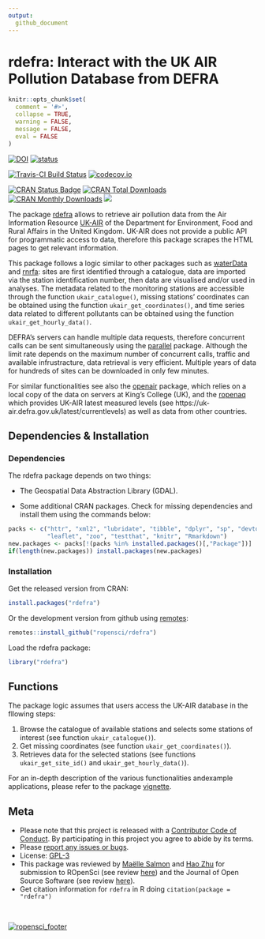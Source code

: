 ```yaml
---
output: 
  github_document
---
```


<!-- Edit the README.Rmd only!!! The README.md is generated automatically from README.Rmd. -->

rdefra: Interact with the UK AIR Pollution Database from DEFRA
==============================================================

```r
knitr::opts_chunk$set(
  comment = '#>',
  collapse = TRUE,
  warning = FALSE,
  message = FALSE,
  eval = FALSE
)
```

[![DOI](https://zenodo.org/badge/DOI/10.5281/zenodo.593187.svg)](https://doi.org/10.5281/zenodo.593187) [![status](http://joss.theoj.org/papers/57058f6e8a511f3bb0667ef7687cc87d/status.svg)](http://joss.theoj.org/papers/57058f6e8a511f3bb0667ef7687cc87d)

[![Travis-CI Build Status](https://travis-ci.org/ropensci/rdefra.svg?branch=master)](https://travis-ci.org/ropensci/rdefra)
[![codecov.io](https://codecov.io/gh/ropensci/rdefra/coverage.svg?branch=master)](https://codecov.io/gh/ropensci/rdefra?branch=master)

[![CRAN Status Badge](http://www.r-pkg.org/badges/version/rdefra)](https://cran.r-project.org/package=rdefra)
[![CRAN Total Downloads](http://cranlogs.r-pkg.org/badges/grand-total/rdefra)](https://cran.r-project.org/package=rdefra)
[![CRAN Monthly Downloads](http://cranlogs.r-pkg.org/badges/rdefra)](https://cran.r-project.org/package=rdefra)
[![](https://badges.ropensci.org/68_status.svg)](https://github.com/ropensci/onboarding/issues/68)


The package [rdefra](https://cran.r-project.org/package=rdefra) allows to retrieve air pollution data from the Air Information Resource [UK-AIR](https://uk-air.defra.gov.uk/) of the Department for Environment, Food and Rural Affairs in the United Kingdom. UK-AIR does not provide a public API for programmatic access to data, therefore this package scrapes the HTML pages to get relevant information.

This package follows a logic similar to other packages such as [waterData](https://cran.r-project.org/package=waterData) and [rnrfa](https://cran.r-project.org/package=rnrfa): sites are first identified through a catalogue, data are imported via the station identification number, then data are visualised and/or used in analyses. The metadata related to the monitoring stations are accessible through the function `ukair_catalogue()`, missing stations' coordinates can be obtained using the function `ukair_get_coordinates()`, and time series data related to different pollutants can be obtained using the function `ukair_get_hourly_data()`.

DEFRA's servers can handle multiple data requests, therefore concurrent calls can be sent simultaneously using the [parallel](https://www.R-project.org/) package. Although the limit rate depends on the maximum number of concurrent calls, traffic and available infrustracture, data retrieval is very efficient. Multiple years of data for hundreds of sites can be downloaded in only few minutes.

For similar functionalities see also the [openair](https://cran.r-project.org/package=openair) package, which relies on a local copy of the data on servers at King's College (UK), and the [ropenaq](https://CRAN.R-project.org/package=ropenaq) which provides UK-AIR latest measured levels (see https://uk-air.defra.gov.uk/latest/currentlevels) as well as data from other countries.

## Dependencies & Installation

### Dependencies

The rdefra package depends on two things: 

* The Geospatial Data Abstraction Library (GDAL). 

* Some additional CRAN packages. Check for missing dependencies and install them using the commands below:

```r
packs <- c("httr", "xml2", "lubridate", "tibble", "dplyr", "sp", "devtools",
           "leaflet", "zoo", "testthat", "knitr", "Rmarkdown")
new.packages <- packs[!(packs %in% installed.packages()[,"Package"])]
if(length(new.packages)) install.packages(new.packages)
```

### Installation

Get the released version from CRAN:

```r
install.packages("rdefra")
```

Or the development version from github using [remotes](https://github.com/r-lib/remotes):

```r
remotes::install_github("ropensci/rdefra")
```

Load the rdefra package:

```r
library("rdefra")
```

## Functions

The package logic assumes that users access the UK-AIR database in the fllowing steps:

1. Browse the catalogue of available stations and selects some stations of interest (see function `ukair_catalogue()`).
2. Get missing coordinates (see function `ukair_get_coordinates()`).
3. Retrieves data for the selected stations (see functions `ukair_get_site_id()` and `ukair_get_hourly_data()`).

For an in-depth description of the various functionalities andexample applications, please refer to the package [vignette](vignettes/rdefra_vignette.md). 

## Meta

* Please note that this project is released with a [Contributor Code of Conduct](CONDUCT.md). By participating in this project you agree to abide by its terms.
* Please [report any issues or bugs](https://github.com/ropensci/rdefra/issues).
* License: [GPL-3](https://opensource.org/licenses/GPL-3.0)
* This package was reviewed by [Maëlle Salmon](https://github.com/maelle) and [Hao Zhu](https://github.com/haozhu233) for submission to ROpenSci (see review [here](https://github.com/ropensci/onboarding/issues/68)) and the Journal of Open Source Software (see review [here](https://github.com/openjournals/joss-reviews/issues/51)).
* Get citation information for `rdefra` in R doing `citation(package = "rdefra")`

<br/>

[![ropensci_footer](http://ropensci.org/public_images/github_footer.png)](http://ropensci.org)
